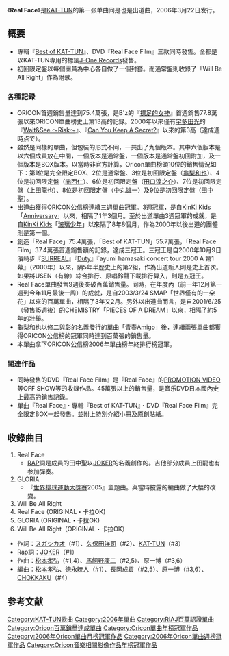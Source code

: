 {{Infobox Single
| Name        = Real Face
| Cover=Real Face.jpg
| Artist      = [[KAT-TUN|KAT-TUN]]
| Released    = 2006年3月22日
| Recorded    = 2006年2月
| Genre       = [[J-POP|J-POP]]
| Label       = [[J_Storm|J-One Records]]
| Certification    = * 百万（[[日本唱片协会|日本唱片协会]]）<ref>{{cite web|script-title=ja:ゴールド等認定作品一覧　2006年7月|url=http://www.riaj.or.jp/data/others/gold/200607.html|language=ja|accessdate=2012-10-01|archive-date=2009-01-22|archive-url=https://web.archive.org/web/20090122082758/http://riaj.or.jp/data/others/gold/200607.html|dead-url=no}}</ref> 
| This single  = '''Real Face''' <br /> (2006年)
| Next single  = [[Signal|SIGNAL]] <br />(2006年)
}}
《'''Real Face'''》是[[KAT-TUN|KAT-TUN]]的第一张单曲同是也是出道曲，2006年3月22日发行。

== 概要 ==
*專輯『[[Best_of_KAT-TUN|Best of KAT-TUN]]』、DVD『Real Face Film』三款同時發售。全都是以KAT-TUN専用的標籤[[J_Storm|J-One Records]]發售。
*初回限定盤以每個團員為中心各自做了一個封套。而通常盤則收錄了「Will Be All Right」作為附歌。
<!--*「Real Face」即「真實」的意思。-->
=== 各種記録 ===
*ORICON首週銷售量達到75.4萬張，是B'z的『[[裸足的女神|裸足的女神]]』首週銷售77.8萬張以來ORICON單曲榜史上第13高的記録。2000年以來僅有[[宇多田光|宇多田光]]的『[[Wait&See_～Risk～|Wait&See ～Risk～]]』、『[[Can_You_Keep_A_Secret?|Can You Keep A Secret?]]』以來的第3高（達成週時点で）。
*雖然是同樣的單曲，但包裝的形式不同，一共出了九個版本。其中六個版本是以六個成員放在中間，一個版本是通常盤，一個版本是通常盤初回附加，及一個版本是BOX版本。以當時非官方計算，Oricon單曲榜頭10位的銷售情況如下：第1位是完全限定BOX、2位是通常盤、3位是初回限定盤（[[龜梨和也|龜梨和也]]）、4位是初回限定盤（[[赤西仁|赤西仁]]）、6位是初回限定盤（[[田口淳之介|田口淳之介]]）、7位是初回限定盤（[[上田龍也|上田龍也]]）、8位是初回限定盤（[[中丸雄一|中丸雄一]]）及9位是初回限定盤（[[田中聖|田中聖]]）。
*出道曲獲得ORICON公信榜連續三週單曲冠軍。3週冠軍，是自[[KinKi_Kids|KinKi Kids]]「[[Anniversary|Anniversary]]」以來，相隔了1年3個月。至於出道單曲3週冠軍的成就，是自[[KinKi_Kids|KinKi Kids]]「[[玻璃少年|玻璃少年]]」以來隔了8年8個月，作為2000年以後出道的團體則是第一個。
*創造「Real Face」75.4萬張，「Best of KAT-TUN」55.7萬張，「Real Face Film」37.4萬張首週銷售額的記錄，達成三冠王。三冠王是自2000年10月9日濱崎步『[[SURREAL|SURREAL]]』『[[Duty|Duty]]』『ayumi hamasaki concert tour 2000 A 第1幕』（2000年）以來，隔5年半歷史上的第2組，作為出道新人則是史上首次。如果將USEN（有線）綜合排行、原唱鈴聲下載排行算入，則是五冠王。
*Real Face單曲發售9週後突破百萬銷售量。同時，在年度內（前一年12月第一週到今年11月最後一周）的成就，是自2003/3/24 SMAP「世界僅有的一朵花」以來的百萬單曲，相隔了3年又2月。另外以出道曲而言，是自2001/6/25（發售15週後）的CHEMISTRY「PIECES OF A DREAM」以來，相隔了約5年的壯舉。
*[[龜梨和也|龜梨和也]]以[[修二與彰|修二與彰]]的名義發行的單曲「[[青春Amigo|青春Amigo]]」後，連續兩張單曲都獲得ORICON公信榜的冠軍同時達到百萬張的銷售量。
*本單曲拿下ORICON公信榜2006年單曲榜年終排行榜冠軍。

=== 關連作品 ===
*同時發售的DVD『Real Face Film』是『Real Face』的[[MUSIC_VIEDO|PROMOTION VIDEO]]等OFF SHOW等的收錄作品。45萬張以上的銷售量，是音乐DVD日本國內史上最高的銷售記錄。
*單曲『Real Face』・專輯『Best of KAT-TUN』・DVD『Real Face Film』完全限定BOX一起發售。並附上特別介紹小冊及原創貼紙。

== 收錄曲目 ==
#Real Face
#*[[RAP|RAP]]詞是成員的田中聖以[[JOKER|JOKER]]的名義創作的。吉他部分成員上田龍也有参加彈奏。
#GLORIA
#*『[[世界排球運動大獎賽|世界排球運動大獎賽]]2005』主題曲。與當時披露的編曲做了大幅的改變。
#Will Be All Right
#Real Face (ORIGINAL・卡拉OK)
#GLORIA (ORIGINAL・卡拉OK)
#Will Be All Right（ORIGINAL・卡拉OK）

*作詞：[[スガシカオ|スガシカオ]]（#1）、[[久保田洋司|久保田洋司]]（#2）、[[KAT-TUN|KAT-TUN]]（#3）
*Rap詞：[[田中聖|JOKER]]（#1）
*作曲：[[松本孝弘|松本孝弘]]（#1,4）、[[馬飼野康二|馬飼野康二]]（#2,5）、原一博（#3,6）
*編曲：[[松本孝弘|松本孝弘]]、[[徳永暁人|徳永暁人]]（#1）、長岡成貢（#2,5）、原一博（#3,6）、[[CHOKKAKU|CHOKKAKU]]（#4）

==参考文献==
{{reflist}}

{{KAT-TUN}}
{{Oricon單曲年榜冠軍|2006年}}
{{Oricon單曲月榜冠軍 (2000年代後期)|2006年4月}}
{{Oricon單曲週榜冠軍 (2006年)|2006年4月3日—4月17日，共3週}}
{{Oricon音樂相關影像作品年榜冠軍|2006年}}

[[Category:KAT-TUN歌曲|Category:KAT-TUN歌曲]]
[[Category:2006年單曲|Category:2006年單曲]]
[[Category:RIAJ百萬認證單曲|Category:RIAJ百萬認證單曲]]
[[Category:Oricon百萬銷量達成單曲|Category:Oricon百萬銷量達成單曲]]
[[Category:Oricon單曲年榜冠軍作品|Category:Oricon單曲年榜冠軍作品]]
[[Category:2006年Oricon單曲月榜冠軍作品|Category:2006年Oricon單曲月榜冠軍作品]]
[[Category:2006年Oricon單曲週榜冠軍作品|Category:2006年Oricon單曲週榜冠軍作品]]
[[Category:Oricon音樂相關影像作品年榜冠軍作品|Category:Oricon音樂相關影像作品年榜冠軍作品]]